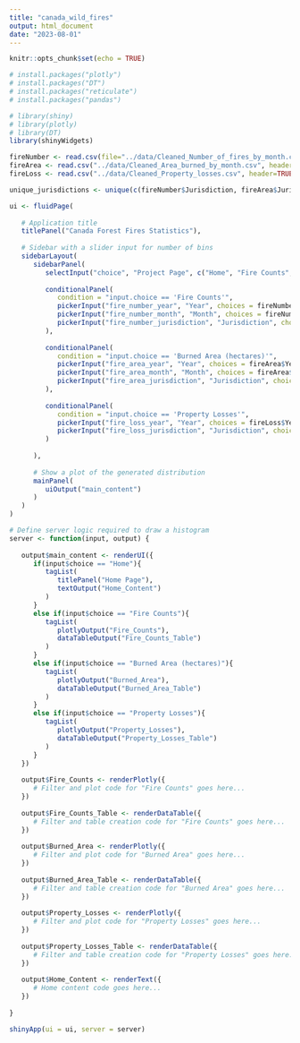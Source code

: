```yaml
---
title: "canada_wild_fires"
output: html_document
date: "2023-08-01"
---
```


```r
knitr::opts_chunk$set(echo = TRUE)
```

```r
# install.packages("plotly")
# install.packages("DT")
# install.packages("reticulate")
# install.packages("pandas")
```


```r
# library(shiny)
# library(plotly)
# library(DT)
library(shinyWidgets)
```



```r
fireNumber <- read.csv(file="../data/Cleaned_Number_of_fires_by_month.csv", header=TRUE, sep=",")
fireArea <- read.csv("../data/Cleaned_Area_burned_by_month.csv", header=TRUE, sep=",")
fireLoss <- read.csv("../data/Cleaned_Property_losses.csv", header=TRUE, sep=",")
```


```r
unique_jurisdictions <- unique(c(fireNumber$Jurisdiction, fireArea$Jurisdiction, fireLoss$Jurisdiction))
```


```r
ui <- fluidPage(
   
   # Application title
   titlePanel("Canada Forest Fires Statistics"),
   
   # Sidebar with a slider input for number of bins 
   sidebarLayout(
      sidebarPanel(
         selectInput("choice", "Project Page", c("Home", "Fire Counts", "Burned Area (hectares)", "Property Losses")),
         
         conditionalPanel(
            condition = "input.choice == 'Fire Counts'",
            pickerInput("fire_number_year", "Year", choices = fireNumber$Year, selected = NULL, multiple = TRUE, options = list(`live-search` = TRUE)),
            pickerInput("fire_number_month", "Month", choices = fireNumber$Month, selected = NULL, multiple = TRUE, options = list(`live-search` = TRUE)),
            pickerInput("fire_number_jurisdiction", "Jurisdiction", choices = unique_jurisdictions, selected = NULL, multiple = TRUE, options = list(`live-search` = TRUE))
         ),
         
         conditionalPanel(
            condition = "input.choice == 'Burned Area (hectares)'",
            pickerInput("fire_area_year", "Year", choices = fireArea$Year, selected = NULL, multiple = TRUE, options = list(`live-search` = TRUE)),
            pickerInput("fire_area_month", "Month", choices = fireArea$Month, selected = NULL, multiple = TRUE, options = list(`live-search` = TRUE)),
            pickerInput("fire_area_jurisdiction", "Jurisdiction", choices = unique_jurisdictions, selected = NULL, multiple = TRUE, options = list(`live-search` = TRUE))
         ),
         
         conditionalPanel(
            condition = "input.choice == 'Property Losses'",
            pickerInput("fire_loss_year", "Year", choices = fireLoss$Year, selected = NULL, multiple = TRUE, options = list(`live-search` = TRUE)),
            pickerInput("fire_loss_jurisdiction", "Jurisdiction", choices = unique_jurisdictions, selected = NULL, multiple = TRUE, options = list(`live-search` = TRUE))
         )
         
      ),
      
      # Show a plot of the generated distribution
      mainPanel(
         uiOutput("main_content")
      )
   )
)

```

```r
# Define server logic required to draw a histogram
server <- function(input, output) {
   
   output$main_content <- renderUI({
      if(input$choice == "Home"){
         tagList(
            titlePanel("Home Page"),
            textOutput("Home_Content")
         )
      }
      else if(input$choice == "Fire Counts"){
         tagList(
            plotlyOutput("Fire_Counts"),
            dataTableOutput("Fire_Counts_Table")
         )
      }
      else if(input$choice == "Burned Area (hectares)"){
         tagList(
            plotlyOutput("Burned_Area"),
            dataTableOutput("Burned_Area_Table")
         )
      }
      else if(input$choice == "Property Losses"){
         tagList(
            plotlyOutput("Property_Losses"),
            dataTableOutput("Property_Losses_Table")
         )
      }
   })
   
   output$Fire_Counts <- renderPlotly({
      # Filter and plot code for "Fire Counts" goes here...
   })
   
   output$Fire_Counts_Table <- renderDataTable({
      # Filter and table creation code for "Fire Counts" goes here...
   })
   
   output$Burned_Area <- renderPlotly({
      # Filter and plot code for "Burned Area" goes here...
   })
   
   output$Burned_Area_Table <- renderDataTable({
      # Filter and table creation code for "Burned Area" goes here...
   })
   
   output$Property_Losses <- renderPlotly({
      # Filter and plot code for "Property Losses" goes here...
   })
   
   output$Property_Losses_Table <- renderDataTable({
      # Filter and table creation code for "Property Losses" goes here...
   })
   
   output$Home_Content <- renderText({
      # Home content code goes here...
   })
   
}
```


```r
shinyApp(ui = ui, server = server)
```

